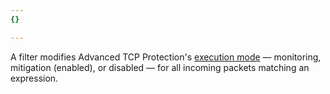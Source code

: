 ```yaml
---
{}

---
```


A filter modifies Advanced TCP Protection's [execution mode](/ddos-protection/advanced-ddos-systems/rule-settings/#mode) — monitoring, mitigation (enabled), or disabled — for all incoming packets matching an expression.
